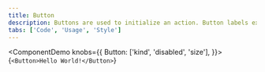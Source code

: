 ```yaml
---
title: Button
description: Buttons are used to initialize an action. Button labels express what action will occur when the user interacts with it.```
tabs: ['Code', 'Usage', 'Style']
---
```



<ComponentDemo
  knobs={{
    Button: ['kind', 'disabled', 'size'],
  }}>{`<Button>Hello World!</Button>`}</ComponentDemo>
